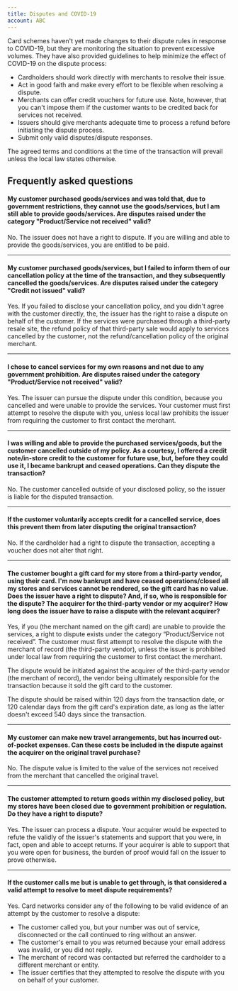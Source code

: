 ```yaml
---
title: Disputes and COVID-19
account: ABC
---
```


Card schemes haven't yet made changes to their dispute rules in response to COVID-19, but they are monitoring the situation to prevent excessive volumes. They have also provided guidelines to help minimize the effect of COVID-19 on the dispute process:

*   Cardholders should work directly with merchants to resolve their issue.
*   Act in good faith and make every effort to be flexible when resolving a dispute.
*   Merchants can offer credit vouchers for future use. Note, however, that you can't impose them if the customer wants to be credited back for services not received.
*   Issuers should give merchants adequate time to process a refund before initiating the dispute process.
*   Submit only valid disputes/dispute responses.

The agreed terms and conditions at the time of the transaction will prevail unless the local law states otherwise.

Frequently asked questions
--------------------------

#### My customer purchased goods/services and was told that, due to government restrictions, they cannot use the goods/services, but I am still able to provide goods/services. Are disputes raised under the category "Product/Service not received" valid?

No. The issuer does not have a right to dispute. If you are willing and able to provide the goods/services, you are entitled to be paid.

* * *

#### My customer purchased goods/services, but I failed to inform them of our cancellation policy at the time of the transaction, and they subsequently cancelled the goods/services. Are disputes raised under the category "Credit not issued" valid?

Yes. If you failed to disclose your cancellation policy, and you didn't agree with the customer directly, the, the issuer has the right to raise a dispute on behalf of the customer. If the services were purchased through a third-party resale site, the refund policy of that third-party sale would apply to services cancelled by the customer, not the refund/cancellation policy of the original merchant.

* * *

#### I chose to cancel services for my own reasons and not due to any government prohibition. Are disputes raised under the category "Product/Service not received" valid?

Yes. The issuer can pursue the dispute under this condition, because you cancelled and were unable to provide the services. Your customer must first attempt to resolve the dispute with you, unless local law prohibits the issuer from requiring the customer to first contact the merchant.

* * *

#### I was willing and able to provide the purchased services/goods, but the customer cancelled outside of my policy. As a courtesy, I offered a credit note/in-store credit to the customer for future use, but, before they could use it, I became bankrupt and ceased operations. Can they dispute the transaction?

No. The customer cancelled outside of your disclosed policy, so the issuer is liable for the disputed transaction.

* * *

#### If the customer voluntarily accepts credit for a cancelled service, does this prevent them from later disputing the original transaction?

No. If the cardholder had a right to dispute the transaction, accepting a voucher does not alter that right.

* * *

#### The customer bought a gift card for my store from a third-party vendor, using their card. I'm now bankrupt and have ceased operations/closed all my stores and services cannot be rendered, so the gift card has no value. Does the issuer have a right to dispute? And, if so, who is responsible for the dispute? The acquirer for the third-party vendor or my acquirer? How long does the issuer have to raise a dispute with the relevant acquirer?

Yes, if you (the merchant named on the gift card) are unable to provide the services, a right to dispute exists under the category “Product/Service not received”. The customer must first attempt to resolve the dispute with the merchant of record (the third-party vendor), unless the issuer is prohibited under local law from requiring the customer to first contact the merchant.

The dispute would be initiated against the acquirer of the third-party vendor (the merchant of record), the vendor being ultimately responsible for the transaction because it sold the gift card to the customer.

The dispute should be raised within 120 days from the transaction date, or 120 calendar days from the gift card's expiration date, as long as the latter doesn't exceed 540 days since the transaction.

* * *

#### My customer can make new travel arrangements, but has incurred out-of-pocket expenses. Can these costs be included in the dispute against the acquirer on the original travel purchase?

No. The dispute value is limited to the value of the services not received from the merchant that cancelled the original travel.

* * *

#### The customer attempted to return goods within my disclosed policy, but my stores have been closed due to government prohibition or regulation. Do they have a right to dispute?

Yes. The issuer can process a dispute. Your acquirer would be expected to refute the validly of the issuer's statements and support that you were, in fact, open and able to accept returns. If your acquirer is able to support that you were open for business, the burden of proof would fall on the issuer to prove otherwise.

* * *

#### If the customer calls me but is unable to get through, is that considered a valid attempt to resolve to meet dispute requirements?

Yes. Card networks consider any of the following to be valid evidence of an attempt by the customer to resolve a dispute:

*   The customer called you, but your number was out of service, disconnected or the call continued to ring without an answer.
*   The customer's email to you was returned because your email address was invalid, or you did not reply.
*   The merchant of record was contacted but referred the cardholder to a different merchant or entity.
*   The issuer certifies that they attempted to resolve the dispute with you on behalf of your customer.
